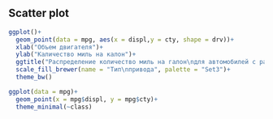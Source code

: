 ## Scatter plot
```r
ggplot()+
  geom_point(data = mpg, aes(x = displ,y = cty, shape = drv))+
  xlab("Объем двигателя")+
  ylab("Каличество миль на калон")+
  ggtitle("Распределение количество миль на галон\nдля автомобилей с разным объемом двигателя") +
  scale_fill_brewer(name = "Тип\nпривода", palette = "Set3")+
  theme_bw()
```

```r
ggplot(data = mpg)+
  geom_point(x = mpg$displ, y = mpg$cty)+
  theme_minimal(~class)
```

